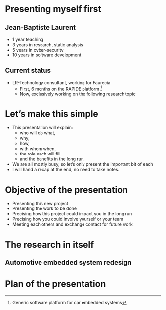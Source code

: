 <!--

Part I is about quickly explain:
* Who
* The what
* The why
* The how 
* The with whom
* The when
* And the why them

-->


# Presenting myself first

## Jean-Baptiste Laurent

* 1 year teaching
* 3 years in research, static analysis
* 5 years in cyber-security
* 10 years in software development

## Current status

* LR-Technology consultant, working for Faurecia
  * First, 6 months on the RAPIDE platform [^RAPIDE]
  * Now, exclusively working on the following research topic

# Let's make this simple

- This presentation will explain:
  * who will do what,
  * why,
  * how,
  * with whom when,
  * the role each will fill
  * and the benefits in the long run.
- We are all mostly busy, so let's only present the important bit of each
- I will hand a recap at the end, no need to take notes.

# Objective of the presentation

* Presenting this new project
* Presenting the work to be done
* Precising how this project could impact you in the long run
* Precising how you could involve yourself or your team
* Meeting each others and exchange contact for future work

# The research in itself



## Automotive embedded system redesign

# Plan of the presentation

<!-- AUTO GENERATED TOC HERE -->


[^RAPIDE]: Generic software platform for car embedded systems
